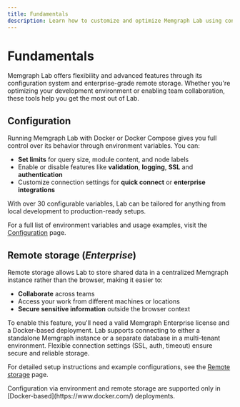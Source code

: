 ```yaml
---
title: Fundamentals
description: Learn how to customize and optimize Memgraph Lab using configuration options and remote storage.
---
```




# Fundamentals

Memgraph Lab offers flexibility and advanced features through its  configuration
system and enterprise-grade remote storage. Whether you're optimizing your
development environment or enabling team collaboration, these tools help you get
the most out of Lab.

## Configuration

Running Memgraph Lab with Docker or Docker Compose gives you full control over
its behavior through environment variables. You can:
- **Set limits** for query size, module content, and node labels
- Enable or disable features like **validation**, **logging**, **SSL** and
  **authentication**
- Customize connection settings for **quick connect** or **enterprise
  integrations**

With over 30 configurable variables, Lab can be tailored for anything from local
development to production-ready setups. 

For a full list of environment variables and usage examples, visit the
[Configuration](/memgraph-lab/fundamentals/configuration) page.

## Remote storage (*Enterprise*)

Remote storage allows Lab to store shared data in a centralized Memgraph instance rather than the browser, making it easier to:
- **Collaborate** across teams
- Access your work from different machines or locations
- **Secure sensitive information** outside the browser context

To enable this feature, you'll need a valid Memgraph Enterprise license and a Docker-based deployment. Lab supports connecting to either a standalone Memgraph instance or a separate database in a multi-tenant environment. Flexible connection settings (SSL, auth, timeout) ensure secure and reliable storage.

For detailed setup instructions and example configurations, see the [Remote storage](/memgraph-lab/fundamentals/remote-storage) page.

<Callout type="info">
Configuration via environment and remote storage are supported only in [Docker-based](https://www.docker.com/) deployments.
</Callout>

<CommunityLinks/>